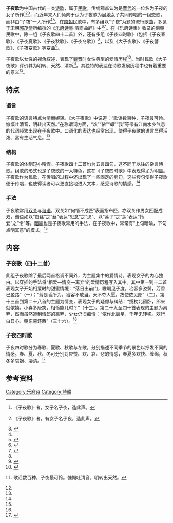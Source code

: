 '''子夜歌'''为中国古代的一类[[诗歌|诗歌]]，属于[[民歌|民歌]]，传统观点认为是[[晋代|晋代]]的一位名为子夜的女子所作<ref>{{cite book |author1=房玄龄等 |title=晋书·乐志}}《子夜歌》者，女子名子夜，造此声。</ref><ref>{{cite book |author1=沈約 |title=宋书·乐志}}《子夜歌》者，有女子名子夜，造此声。</ref><ref name="王乃英">{{cite journal |author1=王乃英 |title=《子夜歌》作者考 |journal=北京教育学院学报 |date=1996年第3期 |page=37-39}}</ref>，而近年来人们倾向于认为子夜歌为[[吴地|吴地]]女子共同传唱的一组恋歌，而非由“子夜”一人所作<ref name="王乃英" /><ref name="徐少华论文">{{cite journal |author1=徐少华 |title=《子夜歌》浅说 |journal=北方文学（下旬刊） |date=2013年第5期 |page=18-19 |doi=10.3969/j.issn.0476-031X.2013.05.016}}</ref>。在[[南朝|南朝]]民歌中，有多组以“子夜”为题的流行歌曲，多见于宋朝[[郭茂倩|郭茂倩]]所编撰的《[[乐府诗集|乐府诗集]]·清商曲辞》中<ref>{{cite book |author1=严凌君 |title=青春读书课：《古典的中国（第2册）》 |publisher=海天出版社 |isbn=9787550701861}}</ref><ref name="乐府诗集">{{cite book |author1=郭茂倩 |title=乐府诗集}}</ref>。在《乐府诗集》收录的南朝民歌中，除一组《子夜歌四十二首》外，还有多组《子夜四时歌》（包括《子夜春歌》、《子夜夏歌》、《子夜秋歌》、《子夜冬歌》）<ref name="乐府诗集" />，以及《大子夜歌》、《子夜警歌》、《子夜变歌》等变曲<ref name="孙孟明论文">{{cite journal |author1=孙孟明 |title=南朝乐府《子夜四时歌》赏析 |journal=修辞学习 |issue=1997年02期 |doi=10.16027/j.cnki.cn31-2043/h.1997.02.021}}</ref>。

子夜歌以女性的视角叙述，表现了[[魏晋|魏晋]]时女性典型的爱情历程<ref name="刘段论文">{{cite journal |author1=刘运好 |author2=段梦云 |title=魏晋女性意识的迁变：论《子夜歌》 |journal=池州学院学报 |issue=2014年04期 |doi=10.13420/j.cnki.jczu.2014.04.001}}</ref>。当时民歌《大子夜歌》评价其为明转、天然、清新<ref>{{cite book |title=大子夜歌}} 歌谣数百种，子夜最可怜。慷慨吐清音，明转出天然。</ref>。其独特的表达在诗歌发展历程中也有着重要的意义<ref name="刘段论文" />。

==特点==
===语言===
子夜歌的语言特点为清丽婉转。《大子夜歌》中说道：“歌谣数百种，子夜最可怜。慷慨吐清音，明转出天然。”在称谓词方面，“欢”“侬”“郎”“我”等带有江南水乡气息的代词频繁出现在子夜歌中。口语化的表达也经常出现，使得子夜歌的语言显得活泼、富有生活气息。<ref name="徐少华论文" />
===结构===
子夜歌的体制短小精悍。子夜歌四十二首均为五言四句，这不同于以往的杂言诗歌。组歌的形式也是子夜歌的一大特色，这在《子夜四时歌》中表现得尤为明显。子夜歌作为民歌，在传唱的过程中还出现了一些固定的套句，这些套句使得子夜歌便于传唱，也使得读者可以更直接地进入文本，感受诗歌的情感。<ref name="徐少华论文" />
===手法===
子夜歌常用[[双关|双关]]与[[谐语|谐语]]，双关如“何悟不成匹”表面指布匹，亦双关作男女匹配成双，谐语如以“蚕丝”之“丝”表达“思念”之“思”、以“莲子”之“莲”表达“怜爱”之“怜”等。[[暗喻|暗喻]]也是子夜歌常用的手法，在子夜歌中，常常有“上句暗喻，下句点明寓意”的模式。<ref name="徐少华论文" />
==内容==
===子夜歌（四十二首）===
此组子夜歌除了最后两首格调不同外，为主题集中的爱情诗，表现女子的内心独白。以穿插的手法将“相爱—情变—离弃”的爱情历程写入其中。其中第一到十二首表现女子开始相爱时的甜蜜情境：“落日出前门，瞻瞩见子度。冶容多姿鬓，芳香已盈路”（一）；“芳是香所为，冶容不敢当。天不夺人愿，故使侬见郎”（二）。第十三首到第二十八首的主题为情变，表现女子的疑虑与纠结：“揽枕北窗卧，郎来就侬嬉。小喜多唐突，相怜能几时？”（十三）。第二十九至四十首表现的主题为离弃，然而虽然遭到情郎的离弃，少女仍旧痴情：“侬作北辰星，千年无转移。欢行白日心，朝东暮还西”（三十六）。<ref name="刘段论文" />
===子夜四时歌===
子夜四时歌分为春歌、夏歌、秋歌与冬歌，分别描述不同季节的景色以抒发不同的情感。春、夏、秋、冬可分别对应赞、欢、哀、悲的情感，春夏多欢快、缠绵，秋冬多哀婉、凄清。<ref>{{cite journal |author1=孟光全 |title=慷慨吐清音 明转出天然——《子夜歌》、《子夜四时歌》艺术特色初探 |journal=内江师范学院学报 |date=1997年03期}}</ref>

{{wikisource}}
==参考资料==
{{reflist}}

[[Category:乐府诗|Category:乐府诗]]
[[Category:詩體|Category:詩體]]